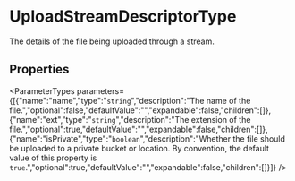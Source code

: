 
# UploadStreamDescriptorType

The details of the file being uploaded through a stream.

## Properties

<ParameterTypes parameters={[{"name":"name","type":"`string`","description":"The name of the file.","optional":false,"defaultValue":"","expandable":false,"children":[]},{"name":"ext","type":"`string`","description":"The extension of the file.","optional":true,"defaultValue":"","expandable":false,"children":[]},{"name":"isPrivate","type":"`boolean`","description":"Whether the file should be uploaded to a private bucket or location. By convention, the default value of this property is `true`.","optional":true,"defaultValue":"","expandable":false,"children":[]}]} />
